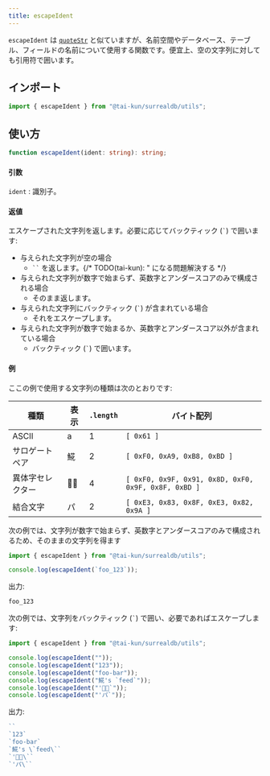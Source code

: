 ```yaml
---
title: escapeIdent
---
```


`escapeIdent` は [`quoteStr`](/ja/reference/utils/quote-str/) と似ていますが、名前空間やデータベース、テーブル、フィールドの名前について使用する関数です。便宜上、空の文字列に対しても引用符で囲います。

## インポート

```ts
import { escapeIdent } from "@tai-kun/surrealdb/utils";
```

## 使い方

```ts
function escapeIdent(ident: string): string;
```

#### 引数

`ident`
:   識別子。

#### 返値

エスケープされた文字列を返します。必要に応じてバックティック (<code>`</code>) で囲います:

- 与えられた文字列が空の場合
  - <code>``</code> を返します。{/* TODO(tai-kun): " になる問題解決する */}
- 与えられた文字列が数字で始まらず、英数字とアンダースコアのみで構成される場合
  - そのまま返します。
- 与えられた文字列にバックティック (<code>`</code>) が含まれている場合
  - それをエスケープします。
- 与えられた文字列が数字で始まるか、英数字とアンダースコア以外が含まれている場合
  - バックティック (<code>`</code>) で囲います。

#### 例

ここの例で使用する文字列の種類は次のとおりです:

| 種類 | 表示 | `.length` | バイト配列 |
| --- | --- | --- | --- |
| ASCII | a | 1 | `[ 0x61 ]` |
| サロゲートペア | 𩸽 | 2 | `[ 0xF0, 0xA9, 0xB8, 0xBD ]` |
| 異体字セレクター | 👍🏽 | 4 | `[ 0xF0, 0x9F, 0x91, 0x8D, 0xF0, 0x9F, 0x8F, 0xBD ]` |
| 結合文字 | パ | 2 | `[ 0xE3, 0x83, 0x8F, 0xE3, 0x82, 0x9A ]` |

次の例では、文字列が数字で始まらず、英数字とアンダースコアのみで構成されるため、そのままの文字列を得ます

```ts
import { escapeIdent } from "@tai-kun/surrealdb/utils";

console.log(escapeIdent(`foo_123`));
```

出力:

```js
foo_123
```

次の例では、文字列をバックティック (<code>`</code>) で囲い、必要であればエスケープします:

```ts
import { escapeIdent } from "@tai-kun/surrealdb/utils";

console.log(escapeIdent(""));
console.log(escapeIdent("123"));
console.log(escapeIdent("foo-bar"));
console.log(escapeIdent("𩸽's `feed`"));
console.log(escapeIdent("'👍🏽`"));
console.log(escapeIdent("'パ`"));
```

出力:

```js
``
`123`
`foo-bar`
`𩸽's \`feed\``
`'👍🏽\``
`'パ\``
```
